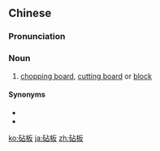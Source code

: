 ==Chinese==
{{zh-forms}}

===Pronunciation===
{{zh-pron
|m=zhēnbǎn
|c=zam1 baan2
|cat=n
}}

===Noun===
{{zh-noun}}

# [[chopping board]], [[cutting board]] or [[block]]

====Synonyms====
* {{zh-l|菜板}}
* {{zh-l|案板}}

[[ko:砧板]]
[[ja:砧板]]
[[zh:砧板]]